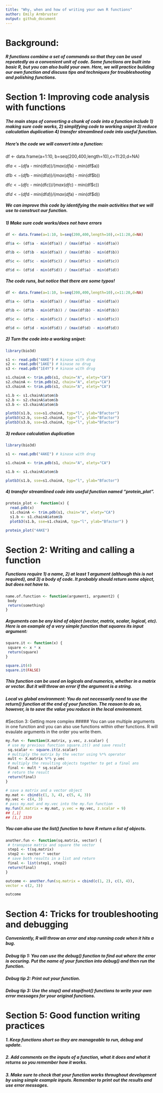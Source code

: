 ```yaml
---
title: "Why, when and how of writing your own R functions"
author: Emily Armbruster
output: github_document
---
```


# Background: 
##### R functions combine a set of commands so that they can be used repeatedly as a convenient unit of code. Some functions are built into basic R, but you can also build your own. Here, we will practice building our own function and discuss tips and techniques for troubleshooting and polishing functions.

# Section 1: Improving code analysis with functions

##### The main steps of converting a chunk of code into a function include 1) making sure code works, 2) simplifying code to working snipet 3) reduce calculation duplication 4) transfer streamlined code into useful function.

##### Here's the code we will convert into a function:

df <- data.frame(a=1:10, b=seq(200,400,length=10),c=11:20,d=NA)

df$a <- (df$a - min(df$a)) / (max(df$a) - min(df$a))

df$b <- (df$b - min(df$a)) / (max(df$b) - min(df$b))

df$c <- (df$c - min(df$c)) / (max(df$c) - min(df$c))

df$d <- (df$d - min(df$d)) / (max(df$a) - min(df$d)) 

##### We can improve this code by identifying the main activities that we will use to construct our function.

##### 1) Make sure code works/does not have errors
```r
df <- data.frame(a=1:10, b=seq(200,400,length=10),c=11:20,d=NA)

df$a <- (df$a - min(df$a)) / (max(df$a) - min(df$a))

df$b <- (df$b - min(df$a)) / (max(df$b) - min(df$b))

df$c <- (df$c - min(df$c)) / (max(df$c) - min(df$c))

df$d <- (df$d - min(df$d)) / (max(df$a) - min(df$d)) 
```

##### The code runs, but notice that there are some typos!

```r
df <- data.frame(a=1:10, b=seq(200,400,length=10),c=11:20,d=NA)

df$a <- (df$a - min(df$a)) / (max(df$a) - min(df$a))

df$b <- (df$b - min(df$b)) / (max(df$b) - min(df$b))

df$c <- (df$c - min(df$c)) / (max(df$c) - min(df$c))

df$d <- (df$d - min(df$d)) / (max(df$d) - min(df$d)) 
```

##### 2) Turn the code into a working snipet:

```r
library(bio3d)

s1 <- read.pdb("4AKE") # kinase with drug
s2 <- read.pdb("1AKE") # kinase no drug
s3 <- read.pdb("1E4Y") # kinase with drug

s1.chainA <- trim.pdb(s1, chain="A", elety="CA")
s2.chainA <- trim.pdb(s2, chain="A", elety="CA")
s3.chainA <- trim.pdb(s1, chain="A", elety="CA")

s1.b <- s1.chainA$atom$b
s2.b <- s2.chainA$atom$b
s3.b <- s3.chainA$atom$b

plotb3(s1.b, sse=s1.chainA, typ="l", ylab="Bfactor")
plotb3(s2.b, sse=s2.chainA, typ="l", ylab="Bfactor")
plotb3(s3.b, sse=s3.chainA, typ="l", ylab="Bfactor")
```

##### 3) reduce calculation duplication 
```r
library(bio3d)

s1 <- read.pdb("4AKE") # kinase with drug

s1.chainA <- trim.pdb(s1, chain="A", elety="CA")

s1.b <- s1.chainA$atom$b

plotb3(s1.b, sse=s1.chainA, typ="l", ylab="Bfactor")
```
##### 4) transfer streamlined code into useful function named "protein_plot".
```r
protein_plot <- function(x) {
  read.pdb(x)
  s1.chainA <- trim.pdb(s1, chain="A", elety="CA")
  s1.b <- s1.chainA$atom$b
  plotb3(s1.b, sse=s1.chainA, typ="l", ylab="Bfactor") }

protein_plot("4AKE")
```

# Section 2: Writing and calling a function

##### Functions require 1) a name, 2) at least 1 argument (although this is not required), and 3) a body of code. It probably should return some object, but does not have to.

```r
name.of.function <- function(argument1, argument2) {
 body
 return(something)
}
```

##### Arguments can be any kind of object (vector, matrix, scalar, logical, etc). Here is an example of a very simple function that squares its input argument:

```r
square.it <- function(x) {
 square <- x * x
 return(square)
}

square.it(4)
square.it(FALSE)
```
##### This function can be used on logicals and numerics, whether in a matrix or vector. But it will throw an error if the argument is a string.

##### Local vs global environment: You do not necessarily need to use the return() function at the end of your function. The reason to do so, however, is to save the value you roduce in the local environment.

#Section 3: Getting more complex
##### You can use multiple arguments in one function and you can also use functions within other functions. R will evaulate arguments in the order you write them.

```r
my.fun <- function(X.matrix, y.vec, z.scalar) {
 # use my previous function square.it() and save result
 sq.scalar <- square.it(z.scalar)
 # multiply the matrix by the vector using %*% operator
 mult <- X.matrix %*% y.vec
 # multiply the resulting objects together to get a final ans
 final <- mult * sq.scalar
 # return the result
 return(final)
}
```

```r
# save a matrix and a vector object
my.mat <- cbind(c(1, 3, 4), c(5, 4, 3))
my.vec <- c(4, 3)
# pass my.mat and my.vec into the my.fun function
my.fun(X.matrix = my.mat, y.vec = my.vec, z.scalar = 9)
## [,1]
## [1,] 1539
```
##### You can also use the list() function to have R return a list of objects.

```r
another.fun <- function(sq.matrix, vector) {
 # transpose matrix and square the vector
 step1 <- t(sq.matrix)
 step2 <- vector * vector
 # save both results in a list and return
 final <- list(step1, step2)
 return(final)
}

outcome <- another.fun(sq.matrix = cbind(c(1, 2), c(3, 4)),
vector = c(2, 3))

outcome
```

# Section 4: Tricks for troubleshooting and debugging
##### Conveniently, R will throw an error and stop running code when it hits a bug. 

##### Debug tip 1: You can use the debug() function to find out where the error is occuring. Put the name of your function into debug() and then run the function.

##### Debug tip 2: Print out your function.

##### Debug tip 3: Use the stop() and stopifnot() functions to write your own error messages for your original functions.

# Section 5: Good function writing practices

##### 1. Keep functions short so they are manageable to run, debug and update.
##### 2. Add comments on the inputs of a function, what it does and what it returns so you remember how it works.
##### 3. Make sure to check that your function works throughout development by using simple example inputs. Remember to print out the results and use error messages.

